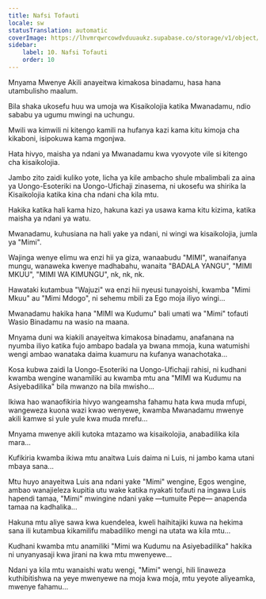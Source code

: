 ```yaml
---
title: Nafsi Tofauti
locale: sw
statusTranslation: automatic
coverImage: https://lhvmrqwrcowdvduuaukz.supabase.co/storage/v1/object/public/strapi-uploads/small_cover-tratado-de-psicologia-revolucionaria.webp-5e15e1cec4e0ebebcde5d7fc7565d8fd.webp
sidebar:
    label: 10. Nafsi Tofauti
    order: 10
---
```

Mnyama Mwenye Akili anayeitwa kimakosa binadamu, hasa hana utambulisho maalum.

Bila shaka ukosefu huu wa umoja wa Kisaikolojia katika Mwanadamu, ndio sababu ya ugumu mwingi na uchungu.

Mwili wa kimwili ni kitengo kamili na hufanya kazi kama kitu kimoja cha kikaboni, isipokuwa kama mgonjwa.

Hata hivyo, maisha ya ndani ya Mwanadamu kwa vyovyote vile si kitengo cha kisaikolojia.

Jambo zito zaidi kuliko yote, licha ya kile ambacho shule mbalimbali za aina ya Uongo-Esoteriki na Uongo-Ufichaji zinasema, ni ukosefu wa shirika la Kisaikolojia katika kina cha ndani cha kila mtu.

Hakika katika hali kama hizo, hakuna kazi ya usawa kama kitu kizima, katika maisha ya ndani ya watu.

Mwanadamu, kuhusiana na hali yake ya ndani, ni wingi wa kisaikolojia, jumla ya "Mimi".

Wajinga wenye elimu wa enzi hii ya giza, wanaabudu "MIMI", wanaifanya mungu, wanaweka kwenye madhabahu, wanaita "BADALA YANGU", "MIMI MKUU", "MIMI WA KIMUNGU", nk, nk, nk.

Hawataki kutambua "Wajuzi" wa enzi hii nyeusi tunayoishi, kwamba "Mimi Mkuu" au "Mimi Mdogo", ni sehemu mbili za Ego moja iliyo wingi...

Mwanadamu hakika hana "MIMI wa Kudumu" bali umati wa "Mimi" tofauti Wasio Binadamu na wasio na maana.

Mnyama duni wa kiakili anayeitwa kimakosa binadamu, anafanana na nyumba iliyo katika fujo ambapo badala ya bwana mmoja, kuna watumishi wengi ambao wanataka daima kuamuru na kufanya wanachotaka...

Kosa kubwa zaidi la Uongo-Esoteriki na Uongo-Ufichaji rahisi, ni kudhani kwamba wengine wanamiliki au kwamba mtu ana "MIMI wa Kudumu na Asiyebadilika" bila mwanzo na bila mwisho...

Ikiwa hao wanaofikiria hivyo wangeamsha fahamu hata kwa muda mfupi, wangeweza kuona wazi kwao wenyewe, kwamba Mwanadamu mwenye akili kamwe si yule yule kwa muda mrefu...

Mnyama mwenye akili kutoka mtazamo wa kisaikolojia, anabadilika kila mara...

Kufikiria kwamba ikiwa mtu anaitwa Luis daima ni Luis, ni jambo kama utani mbaya sana...

Mtu huyo anayeitwa Luis ana ndani yake "Mimi" wengine, Egos wengine, ambao wanajieleza kupitia utu wake katika nyakati tofauti na ingawa Luis hapendi tamaa, "Mimi" mwingine ndani yake —tumuite Pepe— anapenda tamaa na kadhalika...

Hakuna mtu aliye sawa kwa kuendelea, kweli haihitajiki kuwa na hekima sana ili kutambua kikamilifu mabadiliko mengi na utata wa kila mtu...

Kudhani kwamba mtu anamiliki "Mimi wa Kudumu na Asiyebadilika" hakika ni unyanyasaji kwa jirani na kwa mtu mwenyewe...

Ndani ya kila mtu wanaishi watu wengi, "Mimi" wengi, hili linaweza kuthibitishwa na yeye mwenyewe na moja kwa moja, mtu yeyote aliyeamka, mwenye fahamu...

